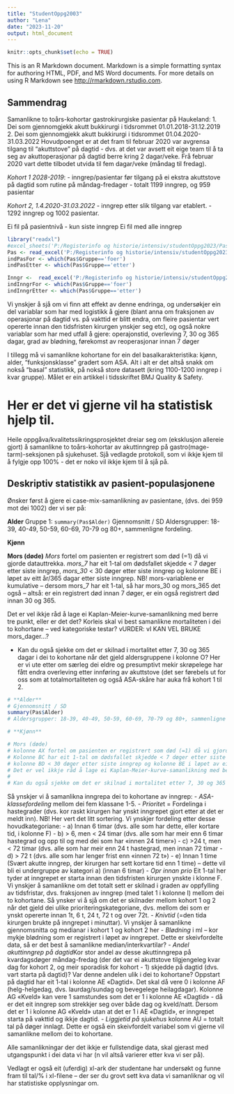 ```yaml
---
title: "StudentOppg2003"
author: "Lena"
date: "2023-11-20"
output: html_document
---
```


```r
knitr::opts_chunk$set(echo = TRUE)
```
This is an R Markdown document. Markdown is a simple formatting syntax for authoring HTML, PDF, and MS Word documents. For more details on using R Markdown see <http://rmarkdown.rstudio.com>.


## Sammendrag


Samanlikne to toårs-kohortar gastrokirurgiske pasientar på Haukeland:
  1.	Dei som gjennomgjekk akutt bukkirurgi i tidsrommet 01.01.2018-31.12.2019
  2.	Dei som gjennomgjekk akutt bukkirurgi i tidsrommet 01.04.2020-31.03.2022
 Hovudpoenget er at det fram til februar 2020 var avgrensa tilgang til "akuttstove" på dagtid
 - dvs. at det var avsett eit eige team til å ta seg av akuttoperasjonar på dagtid berre kring 2 dagar/veke.
Frå februar 2020 vart dette tilbodet utvida til fem dagar/veke (måndag til fredag).

 *Kohort 1 2028-2019*: 
- inngrep/pasientar før tilgang på ei ekstra akuttstove på dagtid som rutine på måndag-fredager
- totalt 1199 inngrep, og 959 pasientar

*Kohort 2, 1.4.2020-31.03.2022* 
- inngrep etter slik tilgang var etablert.
- 1292 inngrep og 1002 pasientar.

Ei fil på pasientnivå - kun siste inngrep
Ei fil med alle inngrep 

```r
library("readxl")
#excel_sheets('P:/Registerinfo og historie/intensiv/studentOppg2023/PasienterDIPS.xlsx')
Pas <- read_excel('P:/Registerinfo og historie/intensiv/studentOppg2023/PasienterDIPS.xlsx') #, sheet = "chickwts")
indPasFor <- which(Pas$Gruppe=='foer')
indPasEtter <- which(Pas$Gruppe=='etter')

Inngr <-  read_excel('P:/Registerinfo og historie/intensiv/studentOppg2023/InngrepDIPS.xlsx')
indInngrFor <- which(Pas$Gruppe=='foer')
indInngrEtter <- which(Pas$Gruppe=='etter')

```

 Vi ynskjer å sjå om vi finn att effekt av denne endringa, og undersøkjer ein del variablar som har med logistikk å gjere
 (blant anna om fraksjonen av operasjonar på dagtid vs. på vakttid er blitt endra,
  om fleire pasientar vert opererte innan den tidsfristen kirurgen ynskjer seg etc),
 og også nokre variablar som har med utfall å gjere:
  operajonstid, overleving 7, 30 og 365 dagar, grad av blødning, førekomst av reoperasjonar innan 7 døger
 
I tillegg må vi samanlikne kohortane for ein del basalkarakteristika: kjønn, alder, "funksjonsklasse" gradert som ASA.
Alt i alt er det altså snakk om nokså "basal" statistikk, på nokså store datasett (kring 1100-1200 inngrep i kvar gruppe).
Målet er ein artikkel i tidsskriftet BMJ Quality & Safety.


# Her er det vi gjerne vil ha statistisk hjelp til.
Heile oppgåva/kvalitetssikringsprosjektet dreiar seg om (eksklusjon allereie gjort) å samanlikne to toårs-kohortar av akuttinngrep på gastro(mage-tarm)-seksjonen på sjukehuset. Sjå vedlagde protokoll, som vi ikkje kjem til å fylgje opp 100% - det er noko vil ikkje kjem til å sjå på.



## Deskriptiv statistikk av pasient-populasjonene
Ønsker først å gjere ei case-mix-samanlikning av pasientane,  (dvs. dei 959 mot dei 1002) der vi ser på:

**Alder**
Gruppe 1: `summary(Pas$Alder)`
Gjennomsnitt / SD
Aldersgrupper: 18-39, 40-49, 50-59, 60-69, 70-79 og 80+, sammenligne fordeling.

**Kjønn**

**Mors (døde)**
*Mors* fortel om pasienten er registrert som død (=1) då vi gjorde datauttrekka. 
*mors_7* har eit 1-tal om dødsfallet skjedde < 7 døger etter siste inngrep, 
*mors_30* < 30 døger etter siste inngrep og kolonne BE i løpet av eitt år/365 dagar etter siste inngrep. NB! mors-variablene  er kumulative – dersom mors_7 har eit 1-tal, så har mors_30 og mors_365 det også – altså: er ein registrert død innan 7 døger, er ein også registrert død innan 30 og 365.

Det er vel ikkje råd å lage ei Kaplan-Meier-kurve-samanlikning med berre tre punkt, eller er det det? Korleis skal vi best samanlikne mortaliteten i dei to kohortane – ved kategoriske testar?
vURDER: vI KAN VEL BRUKE mors_dager...?

- Kan du også sjekke om det er skilnad i mortalitet etter 7, 30 og 365 dagar i dei to kohortane når det gjeld aldersgruppene i kolonne O? Her er vi ute etter om særleg dei eldre og presumptivt mekir skrøpelege har fått endra overleving etter innføring av akuttstove (det ser førebels ut for oss som at totalmortaliteten og også ASA-skåre har auka frå kohort 1 til 2.


```r
# **Alder**
# Gjennomsnitt / SD
summary(Pas$Alder)
# Aldersgrupper: 18-39, 40-49, 50-59, 60-69, 70-79 og 80+, sammenligne fordeling.

# **Kjønn**

# Mors (døde)
# kolonne AX fortel om pasienten er registrert som død (=1) då vi gjorde datauttrekka. 
# Kolonne BC har eit 1-tal om dødsfallet skjedde < 7 døger etter siste inngrep, 
# kolonne BD < 30 døger etter siste inngrep og kolonne BE i løpet av eitt år/365 dagar etter siste inngrep. NB! Kolonne BC, BD og BE er kumulative – dersom BC har eit 1-tal, så har BD og BE det også – altså: er ein registrert død innan 7 døger, er ein også registrert død innan 30 og 365. Er ein død etter 15 dagar, er BC tom, medan det er eit 1-tal i BD og BE.
# Det er vel ikkje råd å lage ei Kaplan-Meier-kurve-samanlikning med berre tre punkt, eller er det det? Korleis skal vi best samanlikne mortaliteten i dei to kohortane – ved kategoriske testar?
# 
# Kan du også sjekke om det er skilnad i mortalitet etter 7, 30 og 365 dagar i dei to kohortane når det gjeld aldersgruppene i kolonne O? Her er vi ute etter om særleg dei eldre og presumptivt mekir skrøpelege har fått endra overleving etter innføring av akuttstove (det ser førebels ut for oss som at totalmortaliteten og også ASA-skåre («kor sjuke pasientane var») har auka frå kohort 1 til 2.

```



Så ynskjer vi å samanlikna inngrepa  dei to kohortane av inngrep:
- *ASA-klassefordeling* mellom dei fem klassane 1-5.
- *Priorite*t = Fordelinga i hastegrader (dvs. kor raskt kirurgen har ynskt inngrepet gjort etter at det er meldt inn). NB! Her vert det litt sortering. Vi ynskjer fordeling etter desse hovudkategoriane:
  - a)	Innan 6 timar (dvs. alle som har dette, eller kortare tid, i kolonne F)
  - b)	> 6, men < 24 timar (dvs. alle som har meir enn 6 timar hastegrad og opp til og med dei som har «innen 24 timer»)
  - c)	>24 t, men < 72 timar (dvs. alle som har meir enn 24 t hastegrad, men innan 72 timar
  - d)	> 72 t (dvs. alle som har lenger frist enn «innen 72 t») 
  - e)	Innan 1 time (Svært akutte inngrep, der kirurgen har sett kortare tid enn 1 time) – dette vil bli ei undergruppe av kategori a) (innan 6 timar)
- *Opr innan prio* Eit 1-tal her tyder at inngrepet er starta innan den tidsfristen kirurgen ynskte i klonne F. Vi ynskjer å samanlikne om det totalt sett er skilnad i graden av oppfylling av tidsfristar, dvs. fraksjonen av inngrep (med talet 1 i kolonne I) mellom dei to kohortane. Så ynsker vi å sjå om det er skilnader mellom kohort 1 og 2 når det gjeld dei ulike prioriteringskategoriane, dvs. mellom dei som er ynskt opererte innan 1t, 6 t, 24 t, 72 t og over 72t.
- *Knivtid* (=den tida kirurgen brukte på inngrepet i minuttar). Vi ynskjer å samanlikne gjennomsnitta og medianar i kohort 1 og kohort 2 her
- *Blødning* i ml – kor mykje blødning som er registrert i løpet av inngrepet. Dette er skeivfordelte data, så er det best å samanlikne median/interkvartilar?
- *Andel akuttinngrep på dagtid*Kor stor andel av desse akuttinngrepa på kvardagsdøger måndag-fredag (der det var ei akuttstove tilgjengeleg kvar dag for kohort 2, og meir sporadisk for kohort 
  - 1) skjedde på dagtid (dvs. vart starta på dagtid)? Var denne andelen ulik i dei to kohortane? Oppstart på dagtid har eit 1-tal i kolonne AE «Dagtid». Det skal då vere 0 i kolonne AF (helg-helgedag, dvs. laurdag/sundag og bevegelege heilagdagar). Kolonne AG «Kveld» kan vere 1 samstundes som det er 1 i kolonne AE «Dagtid» - då er det eit inngrep som strekkjer seg over både dag og kveld/natt. Dersom det er 1 i kolonne AG «Kveld» utan at det er 1 i AE «Dagtid», er inngrepet starta på vakttid og ikkje dagtid.
-	*Liggjetid på sjukehus* kolonne AU = totalt tal på døger innlagt. Dette er også ein skeivfordelt variabel som vi gjerne vil samanlikne mellom dei to kohortane. 


Alle samanlikningar der det ikkje er fullstendige data, skal gjerast med utgangspunkt i dei data vi har (n vil altså varierer etter kva vi ser på).



Vedlagt er også eit (uferdig) xl-ark der studentane har undersøkt og funne fram til tal/% i xl-filene – der ser du grovt sett kva data vi samanliknar og vil har statistiske opplysningar om.


